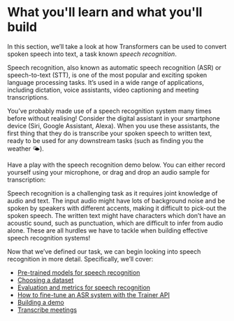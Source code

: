 # What you'll learn and what you'll build

In this section, we’ll take a look at how Transformers can be used to convert spoken speech into text, a task known _speech recognition_.

<!--- Fast render, don't display figs

<figure>
<img src=https://github.com/sanchit-gandhi/notebooks/raw/main/asr_diagram.jpg alt="Trulli" style="width:100%">
</figure>

--->

Speech recognition, also known as automatic speech recognition (ASR) or speech-to-text (STT), is one of the most popular
and exciting spoken language processing tasks. It’s used in a wide range of applications, including dictation, voice assistants,
video captioning and meeting transcriptions.

You’ve probably made use of a speech recognition system many times before without realising! Consider the digital
assistant in your smartphone device (Siri, Google Assistant, Alexa). When you use these assistants, the first thing that
they do is transcribe your spoken speech to written text, ready to be used for any downstream tasks (such as finding you
the weather 🌤️).

Have a play with the speech recognition demo below. You can either record yourself using your microphone, or drag and
drop an audio sample for transcription:

<!--- TODO: not sure whether this is correct, test before deploying

<gradio-app space=sanchit-gandhi/whisper-small"></gradio-app>

--->

Speech recognition is a challenging task as it requires joint knowledge of audio and text. The input audio might have
lots of background noise and be spoken by speakers with different accents, making it difficult to pick-out the spoken
speech. The written text might have characters which don’t have an acoustic sound, such as punctuation, which are difficult
to infer from audio alone. These are all hurdles we have to tackle when building effective speech recognition systems!

Now that we’ve defined our task, we can begin looking into speech recognition in more detail. Specifically, we’ll cover:

* [Pre-trained models for speech recognition](#asr_models)
* [Choosing a dataset](#choosing_dataset)
* [Evaluation and metrics for speech recognition](#evaluation)
* [How to fine-tune an ASR system with the Trainer API](#fine-tuning)
* [Building a demo](#demo)
* [Transcribe meetings](#speaker_diarization)
